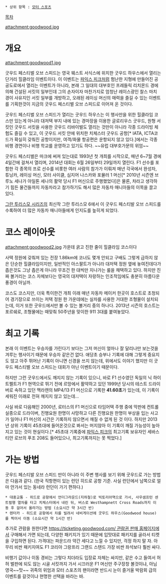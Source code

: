  * 상위 항목 : [[모터 스포츠]]

{{{+2 Goodwood Festival of Speed}}}

[[목차]]

attachment:goodwood.jpg

= 개요 =

attachment:goodwood1.jpg

굿우드 페스티벌 오브 스피드는 영국 웨스트 서식스에 위치한 굿우드 하우스에서 열리는 단거리 힐클라임 이벤트이다. 이 이벤트는 [[파익스 피크]]처럼 험난한 지형에 만들어진 공공도로에서 열리는 이벤트가 아니라, 본래 그 일대의 대부호인 프레들릭 리치몬드 경에 의해 건설된 서킷의 일부인데 그의 손자이자 마찬가지로 엄청난 레이스광인 찰스 마치 경이 사유지인 서킷 일부를 개방하고, 오래된 레이싱 머신의 매력을 즐길 수 있는 이벤트를 기획한것이 지금의 굿우드 페스티벌 오브 스피드로 이어져 온 것이다.

굿우드 페스티벌 오브 스피드가 열리는 굿우드 하우스는 이 행사만을 위한 힐클라임 코스만 있는게 아니라 대저택 부지 내에 있는 경마장을 이용한 글로리우스 굿우드, 원형 서킷인 굿우드 서킷을 사용한 굿우드 리바이벌도 열리는 것만이 아니라 각종 드라이빙 체험도 즐길 수 있고, 이 굿우드 서킷 안에 위치한 치체스터 굿우드 공항[* IATA, ICTA코드가 확실히 갖춰진 공항이지만, 여객/화물 항공편은 운항되지 않고 있다.]에서는 각종 비행 경연이나 비행 학교를 운영하고 있기도 하다. ~~유럽 대부호가문의 위엄~~

굿우드 페스티벌은 마크에 써져 있는대로 1993년 첫 개최를 시작으로, 매년 6~7월 경에 4일간에 걸쳐서 열리며, 2014년 대회는 6월 26일부터 29일까지 열린다. F1 선수를 포함한 각 종목의 프로 선수를 비롯한 여러 사람의 참가가 이뤄져 매년 각국에서 완성차, 튜닝카, 레이싱 머신, 모터 사이클, 심지어 나스카와 포뮬러 1 머신[* 2010년 시즌엔 브루노 세나가 아일톤 세나의 활약 당시 F1 머신으로 주행했었다]은 물론, 차라고 생각하기 힘든 물건들까지 자동차라고 참가하기도 해서 많은 자동차 매니아들의 이목을 끌고 있다.

[[그란 투리스모 시리즈]]의 최신작 그란 투리스모 6에서 이 굿우드 페스티발 오브 스피드를 수록하여 더 많은 자동차 매니아들에게 인지도를 높히게 되었다.

= 코스 레이아웃 =

attachment:goodwood2.jpg
가운데 굵고 진한 줄이 힐클라임 코스이다

사택 정원에 갖춰져 있는 전장 1.86km에 코너도 몇개 안되고 구배도 그렇게 급하지 않은 단순한 힐클라임이지만, 일반적인 아스팔트가 아니라 대저택 정원 옆에 놓여진데다가 좁은것도 그냥 좁은게 아니라 무조건 한 대씩만 지나가는 룰을 채택하고 있다. 하지만 진짜 볼거리는 코스 자체보다는 영국의 대저택이 자랑하는 인조적임에도 충분히 아름다운 풍경이 아닐까.

코스도 코스지만, 더욱 특이한건 개최 이래 매년 자동차 메이커 한곳이 호스트로 초청되어 경기장으로 쓰이는 저택 정원 한 가운데에는 실차를 사용한 거대한 조형물이 설치되는데, 이거 또한 굿우드에서만 볼 수 있는 볼거리 중의 하나다. 2013년 시즌의 호스트는 포르쉐로, 조형물에는 때맞춰 50주년을 맞이한 911 3대를 붙여놓았다.

= 최고 기록 =

본래 이 이벤트는 우승자를 가린다기 보다는 그저 머신이 얼마나 잘 달리나만 보는것을 겨루는 행사이기 때문에 우승자 같은건 없다. 애당초 승부나 기록에 대해 그렇게 중요지도 않고 아주 뛰어난 기록이 아니면 신경을 쓰지 않는데, 위에서도 이야기 했지만 이 굿우드 페스티벌 오브 스피드는 대회가 아닌 이벤트이기 때문이다.

하지만 그런 굿우드에서도 깨지지 않는 기록이 있으니, 바로 F1 선수였던 독일의 닉 하이트펠트가 F1 현역으로 뛰기 전에 르망에서 활약하고 있던 1999년 당시의 테스트 드라이버로 속하고 있던 맥라렌의 MP4/13 F1 머신으로 기록한 '''41.60초'''가 있는데, 이 기록이 세워진 이래로 전혀 깨지지 않고 있는데...

사실 바로 다음해인 2000년, 로터스의 F1 머신으로 타임어택 주행 중에 막판에 컨트롤 실종으로 드라이버, 진행요원 한명이 사망하고 다른 진행요원 한명이 부상을 입는 사고가 일어나 F1 머신의 시간은 기록하지 않으면서 깨질 수 없게 된 것 이다. 하지만 2013년 상위 기록이 45초대에 들어온것으로 봐서는 머지않아 이 기록이 깨질 가능성이 높아지고 있는 것이 현실이다.[* 45초대 기록중에 [[파익스 피크]]의 최고기록 보유자인 세바스티안 로브의 푸조 208도 들어있으나, 최고기록까지는 못 찍었다.]

= 가는 방법 =

굿우드 페스티발 오브 스피드 만이 아니라 이 주변 행사를 보기 위해 굿우드로 가는 방법은 다음과 같다. (한국 직항편이 있는 런던 히드로 공항 기준. 사실 런던에서 남쪽으로 얼마 안가서 있는 동네라 런던이 가기 편하다.)

 * 대중교통 - 히드로 공항에서 언더그라운드(지하철)로 빅토리아역으로 가서, 사우샘프턴 센트럴행 열차를 타고 치체스터에서 내린 뒤, 버스로 Westhampnett Cross Roads까지 이동 후 걸어서 올라가는 방법 (소요시간 약 3시간 반)
 * 렌터카 - 히드로 공항에서 차를 빌려서 네비게이션에 굿우드 하우스(Goodwood house)를 찍어서 이동 (소요시간 약 1시간 반)

추가로 관람을 원한다면 [[https://ticketing.goodwood.com/ 관람권 판매 홈페이지]]에서 구매해서 가면 되는데, 다양한 패키지가 있기 때문에 입맛대로 패키지를 골라서 티켓을 구입하면 된다. 가격대는 파운드라 약간 세다고 느낄 수 있지만, 걱정 하지 말 자. 아무리 비싼 패키지여도 F1 코리아 그랑프리 그랜드 스탠드 가장 비싼 좌석보다 훨씬 싸다.

비행기 값이나 이동 경비는 그렇다 치더라도 입장료 자체는 싸지만, 같은 수고 들여서 허허 벌판에 되도 않는 시골 서킷까지 가서 시끄러운 F1 머신만 주구장창 볼것이냐, 아님 영국~~맛~~ 귀족의 위엄과 모터 스포츠의 팬이라면 반드시 눈이 즐거울 박람회 급의 이벤트를 갈것이냐 현명한 선택을 바라는 바.
